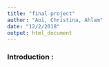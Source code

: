 ```yaml
---
title: "final project"
author: "Aoi, Christina, Ahlam"
date: "12/2/2018"
output: html_document
---
```


### Introduction : 
#####